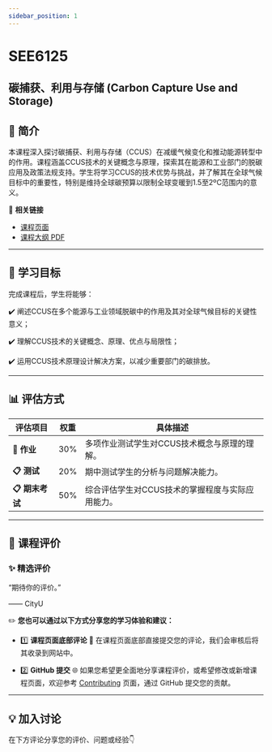 ```yaml
---
sidebar_position: 1
---
```


# SEE6125
## 碳捕获、利用与存储 (Carbon Capture Use and Storage)

## **📘 简介**
本课程深入探讨碳捕获、利用与存储（CCUS）在减缓气候变化和推动能源转型中的作用。课程涵盖CCUS技术的关键概念与原理，探索其在能源和工业部门的脱碳应用及政策法规支持。学生将学习CCUS的技术优势与挑战，并了解其在全球气候目标中的重要性，特别是维持全球碳预算以限制全球变暖到1.5至2ºC范围内的意义。

🔗 **相关链接**
- [课程页面](https://www.cityu.edu.hk/catalogue/pg/202425/course/SEE6125.htm)
- [课程大纲 PDF](https://www.cityu.edu.hk/catalogue/pg/202425/course/SEE6125.pdf)

---

## **🎯 学习目标**

完成课程后，学生将能够：

✔️ 阐述CCUS在多个能源与工业领域脱碳中的作用及其对全球气候目标的关键性意义；

✔️ 理解CCUS技术的关键概念、原理、优点与局限性；

✔️ 运用CCUS技术原理设计解决方案，以减少重要部门的碳排放。

---

## **📊 评估方式**

| **评估项目**             | **权重** | **具体描述**                                                                                       |
|-------------------------|---------|---------------------------------------------------------------------------------------------------|
| **📂 作业**             | 30%     | 多项作业测试学生对CCUS技术概念与原理的理解。                                                          |
| **📋 测试**             | 20%     | 期中测试学生的分析与问题解决能力。                                                                    |
| **📋 期末考试**          | 50%     | 综合评估学生对CCUS技术的掌握程度与实际应用能力。                                                         |

---

## **💬 课程评价**

### ✨ **精选评价**
<div className={commentStyles.commentBox}>
    <p className={commentStyles.commentText}>
        “期待你的评价。”
    </p>
    <p className={commentStyles.commentAuthor}>—— CityU</p>
</div>

✏️ **您也可以通过以下方式分享您的学习体验和建议：**

- 1️⃣ **课程页面底部评论**
💬 在课程页面底部直接提交您的评论，我们会审核后将其收录到网站中。

- 2️⃣ **GitHub 提交**
🌐 如果您希望更全面地分享课程评价，或希望修改或新增课程页面，欢迎参考 [Contributing](/contributing) 页面，通过 GitHub 提交您的贡献。

---

## **💡 加入讨论**

在下方评论分享您的评价、问题或经验👇
<Utterances />
